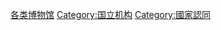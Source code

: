 {{Commonscat|National museums}}

[[Category:各类博物馆|]]
[[Category:国立机构|Category:国立机构]]
[[Category:國家認同|Category:國家認同]]